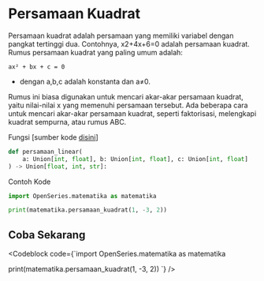 
# Persamaan Kuadrat

Persamaan kuadrat adalah persamaan yang memiliki variabel dengan pangkat tertinggi dua. Contohnya, x2+4x+6=0 adalah persamaan kuadrat.
Rumus persamaan kuadrat yang paling umum adalah:

```
ax² + bx + c = 0
```

- dengan a,b,c adalah konstanta dan a≠0.

Rumus ini biasa digunakan untuk mencari akar-akar persamaan kuadrat, yaitu nilai-nilai x yang memenuhi persamaan tersebut. Ada beberapa cara untuk mencari akar-akar persamaan kuadrat, seperti faktorisasi, melengkapi kuadrat sempurna, atau rumus ABC.

Fungsi [sumber kode [disini](https://github.com/bellshade/OpenSeries/blob/11ea1de5b7cbb8fa09b8b8a1097e5913bb2bdd05/OpenSeries/matematika.py#L65)]

```python
def persamaan_linear(
    a: Union[int, float], b: Union[int, float], c: Union[int, float]
) -> Union[float, int, str]:
```

Contoh Kode

```python
import OpenSeries.matematika as matematika

print(matematika.persamaan_kuadrat(1, -3, 2))
```

## Coba Sekarang

<Codeblock code={`import OpenSeries.matematika as matematika

print(matematika.persamaan_kuadrat(1, -3, 2))
`} />
